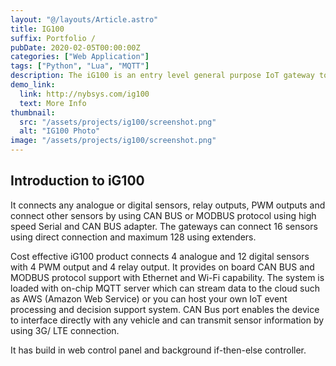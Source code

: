 ```yaml
---
layout: "@/layouts/Article.astro"
title: IG100
suffix: Portfolio /
pubDate: 2020-02-05T00:00:00Z
categories: ["Web Application"]
tags: ["Python", "Lua", "MQTT"]
description: The iG100 is an entry level general purpose IoT gateway to connect fusions of sensors, collects signals and internally process those signal and transmit to aggregators or cloud based platform.
demo_link:
  link: http://nybsys.com/ig100
  text: More Info
thumbnail:
  src: "/assets/projects/ig100/screenshot.png"
  alt: "IG100 Photo"
image: "/assets/projects/ig100/screenshot.png"
---
```


## Introduction to iG100

It connects any analogue or digital sensors, relay outputs, PWM outputs and
connect other sensors by using CAN BUS or MODBUS protocol using high speed
Serial and CAN BUS adapter. The gateways can connect 16 sensors using direct
connection and maximum 128 using extenders.

Cost effective iG100 product connects 4 analogue and 12 digital sensors with 4 PWM output and 4 relay output. It provides on board CAN BUS and MODBUS protocol support with Ethernet and Wi-Fi capability. The system is loaded with on-chip MQTT server which can stream data to the cloud such as AWS (Amazon Web Service) or you can host your own IoT event processing and decision support system. CAN Bus port enables the device to interface directly with any vehicle and can transmit sensor information by using 3G/ LTE connection.

It has build in web control panel and background if-then-else controller.
